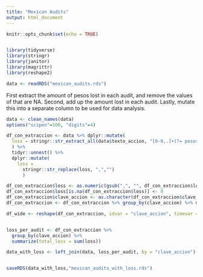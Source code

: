 ```yaml
---
title: "Mexican Audits"
output: html_document
---
```


```r
knitr::opts_chunk$set(echo = TRUE)


library(tidyverse)
library(stringr)
library(janitor)
library(magrittr)
library(reshape2)
```


```r

data <- readRDS("mexican_audits.rds")

```

First extract the amount of pesos lost in each audit, and remove the values of that are NA. Second, add up the amount lost in each audit. Lastly, mutate this into a separate column to be used for data analysis.


```r
data <- clean_names(data)
options("scipen"=100, "digits"=4)

df_con_extraccion <- data %>% dplyr::mutate(
  loss = stringr::str_extract_all(data$texto_accion, "[0-9,.]+(?= pesos)")
  ) %>%
  tidyr::unnest() %>%
  dplyr::mutate(
    loss =
      stringr::str_replace(loss, ",","") 
      )

df_con_extraccion$loss <- as.numeric(gsub(",", "", df_con_extraccion$loss, fixed = TRUE))
df_con_extraccion$loss[is.na(df_con_extraccion$loss)] <- 0
df_con_extraccion$clave_accion <- as.character(df_con_extraccion$clave_accion)
df_con_extraccion <- df_con_extraccion %>% group_by(clave_accion) %>% mutate(id = 1:n())

df_wide <- reshape(df_con_extraccion, idvar = "clave_accion", timevar = "id", direction = "wide")


loss_per_audit <- df_con_extraccion %>% 
  group_by(clave_accion) %>%
  summarize(total_loss = sum(loss))

data_with_loss <- left_join(data, loss_per_audit, by = "clave_accion")


saveRDS(data_with_loss,"mexican_audits_with_loss.rds")



```